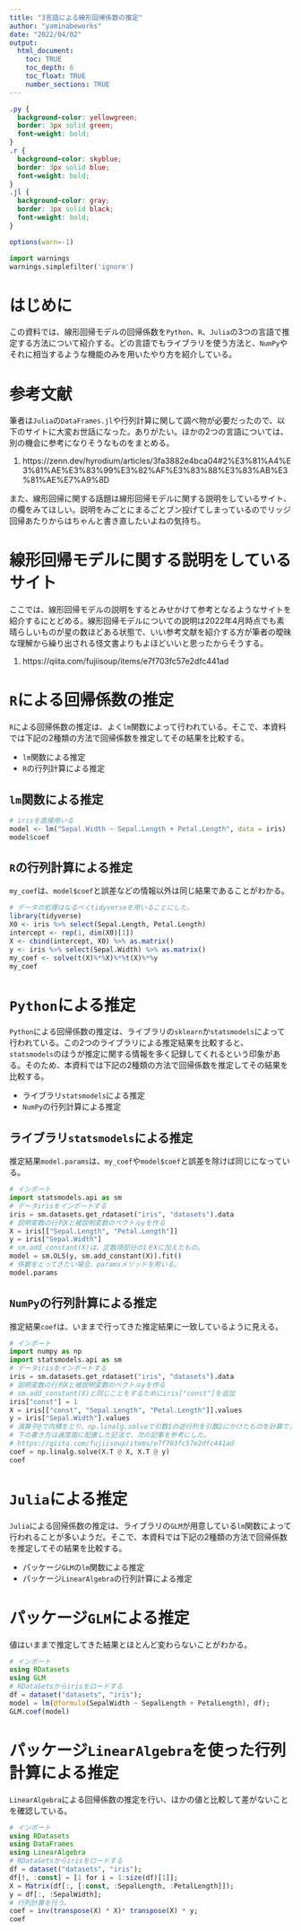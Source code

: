 ```yaml
---
title: "3言語による線形回帰係数の推定"
author: "yaminabeworks"
date: "2022/04/02"
output:
  html_document:
    toc: TRUE
    toc_depth: 6
    toc_float: TRUE
    number_sections: TRUE
---
```


```css
.py {
  background-color: yellowgreen;
  border: 3px solid green;
  font-weight: bold;
}
.r {
  background-color: skyblue;
  border: 3px solid blue;
  font-weight: bold;
}
.jl {
  background-color: gray;
  border: 3px solid black;
  font-weight: bold;
}
```

```r
options(warn=-1)
```

```python
import warnings
warnings.simplefilter('ignore')
```

# はじめに

この資料では、線形回帰モデルの回帰係数を`Python`、`R`、`Julia`の3つの言語で推定する方法について紹介する。どの言語でもライブラリを使う方法と、`NumPy`やそれに相当するような機能のみを用いたやり方を紹介している。

# 参考文献

筆者は`Julia`の`DataFrames.jl`や行列計算に関して調べ物が必要だったので、以下のサイトに大変お世話になった。ありがたい。ほかの2つの言語については、別の機会に参考になりそうなものをまとめる。

1. https://zenn.dev/hyrodium/articles/3fa3882e4bca04#2%E3%81%A4%E3%81%AE%E3%83%99%E3%82%AF%E3%83%88%E3%83%AB%E3%81%AE%E7%A9%8D

また、線形回帰に関する話題は線形回帰モデルに関する説明をしているサイト、の欄をみてほしい。説明をみごとにまるごとブン投げてしまっているのでリッジ回帰あたりからはちゃんと書き直したいよねの気持ち。

# 線形回帰モデルに関する説明をしているサイト

ここでは、線形回帰モデルの説明をするとみせかけて参考となるようなサイトを紹介するにとどめる。線形回帰モデルについての説明は2022年4月時点でも素晴らしいものが星の数ほどある状態で、いい参考文献を紹介する方が筆者の曖昧な理解から繰り出される怪文書よりもよほどいいと思ったからそうする。

1. https://qiita.com/fujiisoup/items/e7f703fc57e2dfc441ad

# `R`による回帰係数の推定

`R`による回帰係数の推定は、よく`lm`関数によって行われている。そこで、本資料では下記の2種類の方法で回帰係数を推定してその結果を比較する。

- `lm`関数による推定
- `R`の行列計算による推定

## `lm`関数による推定

```r
# irisを直接用いる
model <- lm("Sepal.Width ~ Sepal.Length + Petal.Length", data = iris)
model$coef
```

## `R`の行列計算による推定

`my_coef`は、`model$coef`と誤差などの情報以外は同じ結果であることがわかる。

```r
# データの処理はなるべくtidyverseを用いることにした。
library(tidyverse)
X0 <- iris %>% select(Sepal.Length, Petal.Length)
intercept <- rep(1, dim(X0)[1])
X <- cbind(intercept, X0) %>% as.matrix()
y <- iris %>% select(Sepal.Width) %>% as.matrix()
my_coef <- solve(t(X)%*%X)%*%t(X)%*%y
my_coef
```

# `Python`による推定

`Python`による回帰係数の推定は、ライブラリの`sklearn`か`statsmodels`によって行われている。この2つのライブラリによる推定結果を比較すると、`statsmodels`のほうが推定に関する情報を多く記録してくれるという印象がある。そのため、本資料では下記の2種類の方法で回帰係数を推定してその結果を比較する。

- ライブラリ`statsmodels`による推定
- `NumPy`の行列計算による推定

## ライブラリ`statsmodels`による推定

推定結果`model.params`は、`my_coef`や`model$coef`と誤差を除けば同じになっている。

```python
# インポート
import statsmodels.api as sm
# データirisをインポートする
iris = sm.datasets.get_rdataset("iris", "datasets").data
# 説明変数の行列Xと被説明変数のベクトルyを作る
X = iris[["Sepal.Length", "Petal.Length"]]
y = iris["Sepal.Width"]
# sm.add_constant(X)は、定数項部分の1をXに加えたもの。
model = sm.OLS(y, sm.add_constant(X)).fit()
# 係数をとってきたい場合、paramsメソッドを用いる。
model.params
```

## `NumPy`の行列計算による推定

推定結果`coef`は、いままで行ってきた推定結果に一致しているように見える。

```python
# インポート
import numpy as np
import statsmodels.api as sm
# データirisをインポートする
iris = sm.datasets.get_rdataset("iris", "datasets").data
# 説明変数の行列Xと被説明変数のベクトルyを作る
# sm.add_constant(X)と同じことをするためにiris["const"]を追加
iris["const"] = 1
X = iris[["const", "Sepal.Length", "Petal.Length"]].values
y = iris["Sepal.Width"].values
# 演算子@で内積をとり、np.linalg.solveで引数1の逆行列を引数2にかけたものを計算できる。
# 下の書き方は速度面に配慮した記法で、次の記事を参考にした。
# https://qiita.com/fujiisoup/items/e7f703fc57e2dfc441ad
coef = np.linalg.solve(X.T @ X, X.T @ y)
coef
```

# `Julia`による推定

`Julia`による回帰係数の推定は、ライブラリの`GLM`が用意している`lm`関数によって行われることが多いようだ。そこで、本資料では下記の2種類の方法で回帰係数を推定してその結果を比較する。

- パッケージ`GLM`の`lm`関数による推定
- パッケージ`LinearAlgebra`の行列計算による推定

# パッケージ`GLM`による推定

値はいままで推定してきた結果とほとんど変わらないことがわかる。

```julia
# インポート
using RDatasets
using GLM
# RDataSetsからirisをロードする
df = dataset("datasets", "iris");
model = lm(@formula(SepalWidth ~ SepalLength + PetalLength), df);
GLM.coef(model)
```

# パッケージ`LinearAlgebra`を使った行列計算による推定

`LinearAlgebra`による回帰係数の推定を行い、ほかの値と比較して差がないことを確認している。

```julia
# インポート
using RDatasets
using DataFrames
using LinearAlgebra
# RDataSetsからirisをロードする
df = dataset("datasets", "iris");
df[!, :const] = [1 for i = 1:size(df)[1]];
X = Matrix(df[:, [:const, :SepalLength, :PetalLength]]);
y = df[:, :SepalWidth];
# 行列計算を行う。
coef = inv(transpose(X) * X)* transpose(X) * y;
coef
```
